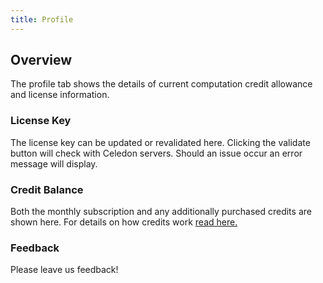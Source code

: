 ```yaml
---
title: Profile
---
```


## Overview
The profile tab shows the details of current computation credit allowance and license information. 

### License Key
The license key can be updated or revalidated here. Clicking the validate button will check with Celedon servers. Should an issue occur an error message will display.

### Credit Balance
Both the monthly subscription and any additionally purchased credits are shown here. For details on how credits work [read here.](/sections/overview/account)

### Feedback
Please leave us feedback!